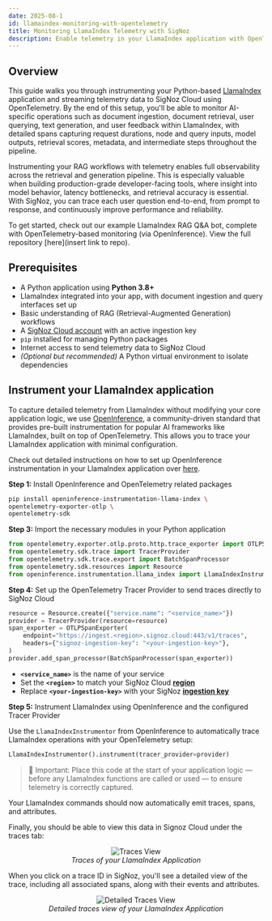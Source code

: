 ```yaml
---
date: 2025-08-1
id: llamaindex-monitoring-with-opentelemetry
title: Monitoring LlamaIndex Telemetry with SigNoz
description: Enable telemetry in your LlamaIndex application with OpenTelemetry and send traces, logs, and metrics to SigNoz
---
```


## Overview

This guide walks you through instrumenting your Python-based [LlamaIndex](https://www.llamaindex.ai/) application and streaming telemetry data to SigNoz Cloud using OpenTelemetry. By the end of this setup, you'll be able to monitor AI-specific operations such as document ingestion, document retrieval, user querying, text generation, and user feedback within LlamaIndex, with detailed spans capturing request durations, node and query inputs, model outputs, retrieval scores, metadata, and intermediate steps throughout the pipeline.

Instrumenting your RAG workflows with telemetry enables full observability across the retrieval and generation pipeline. This is especially valuable when building production-grade developer-facing tools, where insight into model behavior, latency bottlenecks, and retrieval accuracy is essential. With SigNoz, you can trace each user question end-to-end, from prompt to response, and continuously improve performance and reliability.

To get started, check out our example LlamaIndex RAG Q&A bot, complete with OpenTelemetry-based monitoring (via OpenInference). View the full repository [here](insert link to repo).

## Prerequisites

- A Python application using **Python 3.8+**
- LlamaIndex integrated into your app, with document ingestion and query interfaces set up
- Basic understanding of RAG (Retrieval-Augmented Generation) workflows
- A [SigNoz Cloud account](https://signoz.io/teams/) with an active ingestion key
- `pip` installed for managing Python packages
- Internet access to send telemetry data to SigNoz Cloud
- *(Optional but recommended)* A Python virtual environment to isolate dependencies

## Instrument your LlamaIndex application

To capture detailed telemetry from LlamaIndex without modifying your core application logic, we use [OpenInference](https://arize.com/docs/ax/learn/tracing-concepts/what-is-openinference), a community-driven standard that provides pre-built instrumentation for popular AI frameworks like LlamaIndex, built on top of OpenTelemetry. This allows you to trace your LlamaIndex application with minimal configuration.

Check out detailed instructions on how to set up OpenInference instrumentation in your LlamaIndex application over [here](https://pypi.org/project/openinference-instrumentation-llama-index/).

**Step 1:** Install OpenInference and OpenTelemetry related packages

```bash
pip install openinference-instrumentation-llama-index \
opentelemetry-exporter-otlp \
opentelemetry-sdk
```

**Step 3:** Import the necessary modules in your Python application

```python
from opentelemetry.exporter.otlp.proto.http.trace_exporter import OTLPSpanExporter
from opentelemetry.sdk.trace import TracerProvider
from opentelemetry.sdk.trace.export import BatchSpanProcessor
from opentelemetry.sdk.resources import Resource
from openinference.instrumentation.llama_index import LlamaIndexInstrumentor
```

**Step 4:** Set up the OpenTelemetry Tracer Provider to send traces directly to SigNoz Cloud

```python
resource = Resource.create({"service.name": "<service_name>"})
provider = TracerProvider(resource=resource)
span_exporter = OTLPSpanExporter(
    endpoint="https://ingest.<region>.signoz.cloud:443/v1/traces",
    headers={"signoz-ingestion-key": "<your-ingestion-key>"},
)
provider.add_span_processor(BatchSpanProcessor(span_exporter))
```

- **`<service_name>`** is the name of your service
- Set the **`<region>`** to match your SigNoz Cloud [**region**](https://signoz.io/docs/ingestion/signoz-cloud/overview/#endpoint)
- Replace **`<your-ingestion-key>`** with your SigNoz [**ingestion key**](https://signoz.io/docs/ingestion/signoz-cloud/keys/)

**Step 5:** Instrument LlamaIndex using OpenInference and the configured Tracer Provider

Use the `LlamaIndexInstrumentor` from OpenInference to automatically trace LlamaIndex operations with your OpenTelemetry setup:

```python
LlamaIndexInstrumentor().instrument(tracer_provider=provider)
```

> 📌 Important:  Place this code at the start of your application logic — before any LlamaIndex functions are called or used — to ensure telemetry is correctly captured.
> 

Your LlamaIndex commands should now automatically emit traces, spans, and attributes.

Finally, you should be able to view this data in Signoz Cloud under the traces tab:

<figure data-zoomable align='center'>
    <img src="/img/docs/llm/llamaindex/llamaindex-trace-view.webp" alt="Traces View"/>
    <figcaption><i>Traces of your LlamaIndex Application</i></figcaption>
</figure>

When you click on a trace ID in SigNoz, you'll see a detailed view of the trace, including all associated spans, along with their events and attributes.

<figure data-zoomable align='center'>
    <img src="/img/docs/llm/llamaindex/llamaindex-detailed-trace-view.webp" alt="Detailed Traces View"/>
    <figcaption><i>Detailed traces view of your LlamaIndex Application</i></figcaption>
</figure>